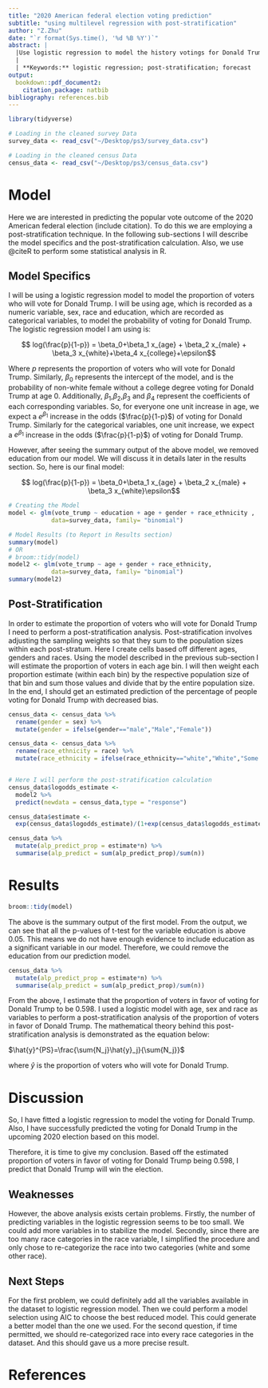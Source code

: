 ```yaml
---
title: "2020 American federal election voting prediction"
subtitle: "using multilevel regression with post-stratification"
author: "Z.Zhu"
date: "`r format(Sys.time(), '%d %B %Y')`"
abstract: |
  |Use logistic regression to model the history votings for Donald Trump using the survey_data.Then perform the post-stratification analysis based on this model to predict the future votings for Donald Trump.
  |
  | **Keywords:** logistic regression; post-stratification; forecast
output:
  bookdown::pdf_document2:
    citation_package: natbib
bibliography: references.bib
---
```


```r
library(tidyverse)

# Loading in the cleaned survey Data
survey_data <- read_csv("~/Desktop/ps3/survey_data.csv")

# Loading in the cleaned census Data
census_data <- read_csv("~/Desktop/ps3/census_data.csv")

```


# Model

Here we are interested in predicting the popular vote outcome of the 2020 American federal election (include citation). To do this we are employing a post-stratification technique. In the following sub-sections I will describe the model specifics and the post-stratification calculation. Also, we use @citeR to perform some statistical analysis in R.


## Model Specifics
I will be using a logistic regression model to model the proportion of voters who will vote for Donald Trump. I will be using age, which is recorded as a numeric variable, sex, race and education, which are recorded as categorical variables, to model the probability of voting for Donald Trump. The logistic regression model I am using is:

$$ log(\frac{p}{1-p}) = \beta_0+\beta_1  x_{age} + \beta_2  x_{male} + \beta_3  x_{white}+\beta_4  x_{college}+\epsilon$$

Where $p$ represents the proportion of voters who will vote for Donald Trump. Similarly, $\beta_0$ represents the intercept of the model, and is the probability of non-white female without a college degree voting for Donald Trump at age 0. Additionally, $\beta_1$,$\beta_2$,$\beta_3$ and $\beta_4$ represent the coefficients of each  corresponding variables. So, for everyone one unit increase in age, we expect a $e^{\beta_1}$ increase in the odds ($\frac{p}{1-p}$) of voting for Donald Trump. Similarly for the categorical variables, one unit increase, we expect a $e^{\beta_1}$ increase in the odds ($\frac{p}{1-p}$) of voting for Donald Trump.

However, after seeing the summary output of the above model, we removed education from our model. We will discuss it in details later in the results section. So, here is our final model:

$$ log(\frac{p}{1-p}) = \beta_0+\beta_1  x_{age} + \beta_2  x_{male} + \beta_3  x_{white}\epsilon$$

```r

# Creating the Model
model <- glm(vote_trump ~ education + age + gender + race_ethnicity , 
            data=survey_data, family= "binomial")

# Model Results (to Report in Results section)
summary(model)
# OR
# broom::tidy(model)
model2 <- glm(vote_trump ~ age + gender + race_ethnicity, 
            data=survey_data, family= "binomial")
summary(model2)
```

## Post-Stratification 

In order to estimate the proportion of voters who will vote for Donald Trump I need to perform a post-stratification analysis. Post-stratification involves adjusting the sampling weights so that they sum to the population sizes within each post-stratum. Here I create cells based off different ages, genders and races. Using the model described in the previous sub-section I will estimate the proportion of voters in each age bin. I will then weight each proportion estimate (within each bin) by the respective population size of that bin and sum those values and divide that by the entire population size. In the end, I should get an estimated prediction of the percentage of people voting for Donald Trump with decreased bias.

```r
census_data <- census_data %>% 
  rename(gender = sex) %>% 
  mutate(gender = ifelse(gender=="male","Male","Female"))

census_data <- census_data %>% 
  rename(race_ethnicity = race) %>% 
  mutate(race_ethnicity = ifelse(race_ethnicity=="white","White","Some other race"))


# Here I will perform the post-stratification calculation
census_data$logodds_estimate <-
  model2 %>%
  predict(newdata = census_data,type = "response")

census_data$estimate <-
  exp(census_data$logodds_estimate)/(1+exp(census_data$logodds_estimate))

census_data %>%
  mutate(alp_predict_prop = estimate*n) %>%
  summarise(alp_predict = sum(alp_predict_prop)/sum(n))


```


# Results
```r
broom::tidy(model)
```

The above is the summary output of the first model. From the output, we can see that all the p-values of t-test for the variable education is above 0.05. This means we do not have enough evidence to include education as a significant variable in our model. Therefore, we could remove the education from our prediction model.

```r
census_data %>%
  mutate(alp_predict_prop = estimate*n) %>%
  summarise(alp_predict = sum(alp_predict_prop)/sum(n))
```

From the above, I estimate that the proportion of voters in favor of voting for Donald Trump to be 0.598. I used a logistic model with age, sex and race as variables to perform a post-stratification analysis of the proportion of voters in favor of Donald Trump. The mathematical theory behind this post-stratification analysis is demonstrated as the equation below:

$\hat{y}^{PS}=\frac{\sum{N_j}\hat{y}_j}{\sum{N_j}}$

where $\hat{y}$ is the proportion of voters who will vote for Donald Trump.

# Discussion

So, I have fitted a logistic regression to model the voting for Donald Trump. Also, I have successfully predicted the voting for Donald Trump in the upcoming 2020 election based on this model.

Therefore, it is time to give my conclusion. Based off the estimated proportion of voters in favor of voting for Donald Trump being 0.598, I predict that Donald Trump will win the election.

## Weaknesses

However, the above analysis exists certain problems. Firstly, the number of predicting variables in the logistic regression seems to be too small. We could add more variables in to stabilize the model. Secondly, since there are too many race categories in the race variable, I simplified the procedure and only chose to re-categorize the race into two categories (white and some other race).


## Next Steps

For the first problem, we could definitely add all the variables available in the dataset to logistic regression model. Then we could perform a model selection using AIC to choose the best reduced model. This could generate a better model than the one we used. For the second question, if time permitted, we should re-categorized race into every race categories in the dataset. And this should gave us a more precise result.

# References



